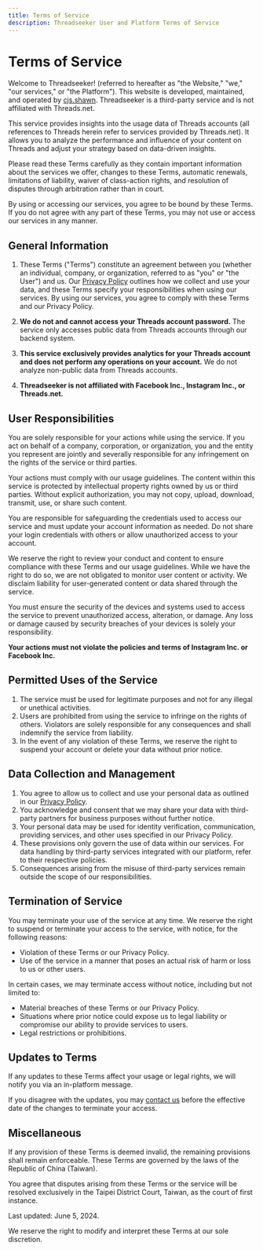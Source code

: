 ```yaml
---
title: Terms of Service
description: Threadseeker User and Platform Terms of Service
---
```


# Terms of Service

Welcome to Threadseeker! (referred to hereafter as "the Website," "we," "our services," or "the Platform"). This website is developed, maintained, and operated by [cjs.shawn](https://jcshawn.com). Threadseeker is a third-party service and is not affiliated with Threads.net.

This service provides insights into the usage data of Threads accounts (all references to Threads herein refer to services provided by Threads.net). It allows you to analyze the performance and influence of your content on Threads and adjust your strategy based on data-driven insights.

Please read these Terms carefully as they contain important information about the services we offer, changes to these Terms, automatic renewals, limitations of liability, waiver of class-action rights, and resolution of disputes through arbitration rather than in court.

By using or accessing our services, you agree to be bound by these Terms. If you do not agree with any part of these Terms, you may not use or access our services in any manner.

## General Information

1. These Terms ("Terms") constitute an agreement between you (whether an individual, company, or organization, referred to as "you" or "the User") and us. Our [Privacy Policy](/docs/privacy) outlines how we collect and use your data, and these Terms specify your responsibilities when using our services. By using our services, you agree to comply with these Terms and our Privacy Policy.

2. **We do not and cannot access your Threads account password.** The service only accesses public data from Threads accounts through our backend system.

3. **This service exclusively provides analytics for your Threads account and does not perform any operations on your account.** We do not analyze non-public data from Threads accounts.

4. **Threadseeker is not affiliated with Facebook Inc., Instagram Inc., or Threads.net.**

## User Responsibilities

You are solely responsible for your actions while using the service. If you act on behalf of a company, corporation, or organization, you and the entity you represent are jointly and severally responsible for any infringement on the rights of the service or third parties.

Your actions must comply with our usage guidelines. The content within this service is protected by intellectual property rights owned by us or third parties. Without explicit authorization, you may not copy, upload, download, transmit, use, or share such content.

You are responsible for safeguarding the credentials used to access our service and must update your account information as needed. Do not share your login credentials with others or allow unauthorized access to your account.

We reserve the right to review your conduct and content to ensure compliance with these Terms and our usage guidelines. While we have the right to do so, we are not obligated to monitor user content or activity. We disclaim liability for user-generated content or data shared through the service.

You must ensure the security of the devices and systems used to access the service to prevent unauthorized access, alteration, or damage. Any loss or damage caused by security breaches of your devices is solely your responsibility.

**Your actions must not violate the policies and terms of Instagram Inc. or Facebook Inc.**

## Permitted Uses of the Service

1. The service must be used for legitimate purposes and not for any illegal or unethical activities.
2. Users are prohibited from using the service to infringe on the rights of others. Violators are solely responsible for any consequences and shall indemnify the service from liability.
3. In the event of any violation of these Terms, we reserve the right to suspend your account or delete your data without prior notice.

## Data Collection and Management

1. You agree to allow us to collect and use your personal data as outlined in our [Privacy Policy](/docs/privacy).
2. You acknowledge and consent that we may share your data with third-party partners for business purposes without further notice.
3. Your personal data may be used for identity verification, communication, providing services, and other uses specified in our Privacy Policy.
4. These provisions only govern the use of data within our services. For data handling by third-party services integrated with our platform, refer to their respective policies.
5. Consequences arising from the misuse of third-party services remain outside the scope of our responsibilities.

## Termination of Service

You may terminate your use of the service at any time. We reserve the right to suspend or terminate your access to the service, with notice, for the following reasons:

- Violation of these Terms or our Privacy Policy.
- Use of the service in a manner that poses an actual risk of harm or loss to us or other users.

In certain cases, we may terminate access without notice, including but not limited to:

- Material breaches of these Terms or our Privacy Policy.
- Situations where prior notice could expose us to legal liability or compromise our ability to provide services to users.
- Legal restrictions or prohibitions.

## Updates to Terms

If any updates to these Terms affect your usage or legal rights, we will notify you via an in-platform message.

If you disagree with the updates, you may [contact us](/about) before the effective date of the changes to terminate your access.

## Miscellaneous

If any provision of these Terms is deemed invalid, the remaining provisions shall remain enforceable. These Terms are governed by the laws of the Republic of China (Taiwan).

You agree that disputes arising from these Terms or the service will be resolved exclusively in the Taipei District Court, Taiwan, as the court of first instance.

Last updated: June 5, 2024.

We reserve the right to modify and interpret these Terms at our sole discretion.
